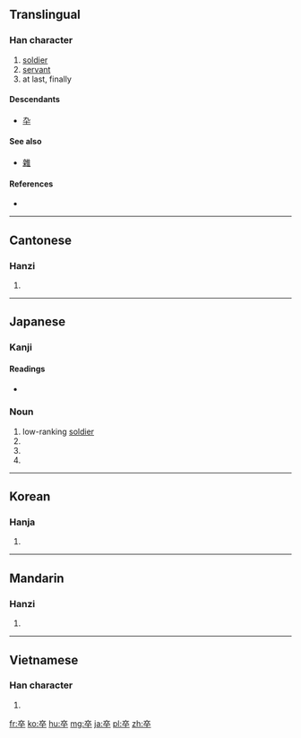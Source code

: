 {{also|卆}}
==Translingual==

===Han character===
{{Han char|rn=24|rad=十|as=06|sn=8|four=0040<sub>8</sub>|canj=卜人人十 (YOOJ)}}

# [[soldier]]
# [[servant]]
# at last, finally

====Descendants====
* [[卆]]

====See also====
* [[雜]] <!-- graphically similar -->

====References====
* {{Han ref|kx=0156.280|dkj=02740|dj=0356.190|hdz=10063.020|uh=5352|ud=21330|bh=A8F2|bd=43250}}

----

==Cantonese==

===Hanzi===
{{yue-hanzi|jyut=|y=chyut3, jeut1}}

# {{defn|lang=yue|sort=十06}}

----

==Japanese==

===Kanji===
{{ja-kanji|grade=4|rs=十06}}

====Readings====
* {{ja-readings|on=[[そつ]] (sotsu)|kun=[[にわか]] (niwaka), [[おわる]] (owaru), [[ついに]] (tsuini)}}

===Noun===
{{ja-noun|k|hira=そつ|rom=sotsu}} 

# low-ranking [[soldier]]
# {{abbreviation of|卒業|lang=ja}}
# {{abbreviation of|卒族|lang=ja}}
# {{abbreviation of|卒去|lang=ja}}

----

==Korean==

===Hanja===
{{ko-hanja|hangeul=졸|rv=jol|mr=chol}}

# {{defn|lang=ko|sort=十06}}

----

==Mandarin==

===Hanzi===
{{cmn-hanzi|pin=[[zú]] ([[zu2]])|wg=tsu<sup>2</sup>}}

# {{defn|lang=cmn|sort=十06}}

----

==Vietnamese==

===Han character===
{{vi-hantu|[[tốt]], [[chót]], [[chợt]], [[dút]], [[giốt]], [[rốt]], [[tột]], [[xụt]], [[chốt]], [[sót]], [[sút]], [[thốt]], [[trót]], [[trốt]]|rs=十06}}

# {{defn|lang=vi|sort=十06}}

[[fr:卒]]
[[ko:卒]]
[[hu:卒]]
[[mg:卒]]
[[ja:卒]]
[[pl:卒]]
[[zh:卒]]